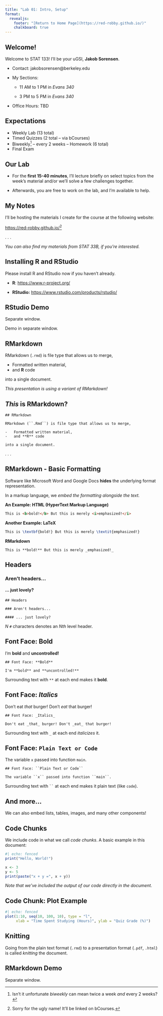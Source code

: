 ```yaml
---
title: "Lab 01: Intro, Setup"
format: 
  revealjs:
    footer: "[Return to Home Page](https://red-robby.github.io/)"
    chalkboard: true
---
```


## Welcome!

Welcome to STAT 133! I'll be your uGSI, **Jakob Sorensen**.

::: incremental
-   Contact: jakobsorensen\@berkeley.edu

-   My Sections:

    -   11 AM to 1 PM  in *Evans 340*

    -   3 PM to 5  PM in *Evans 340*

-   Office Hours: TBD
:::  

## Expectations

- Weekly Lab (13 total)
- Timed Quizzes (2 total -- via bCourses)
- Biweekly[^1] -- every 2 weeks -- Homework (6 total)
- Final Exam

[^1]: Isn't it unfortunate _biweekly_ can mean twice a week _and_ every 2 weeks?

## Our Lab

- For the **first 15-40 minutes**, I'll lecture briefly on select topics from the week's 
material and/or we'll solve a few challenges together. 

- Afterwards, you are free to work on the lab, and I'm available to help. 


## My Notes

I'll be hosting the materials I create for the course at the following website:

::: {.r-fit-text}
[https://red-robby.github.io/]()[^2]
:::

. . .

_You can also find my materials from STAT 33B, if you're interested._

[^2]: Sorry for the ugly name! It'll be linked on bCourses. 

## Installing R and RStudio

Please install R and RStudio now if you haven't already.

::: {.r-fit-text}
-   **R**: [https://www.r-project.org/]()

-   **RStudio:** [https://www.rstudio.com/products/rstudio/]()
:::

## RStudio Demo

Separate window. 

Demo in separate window. 

## RMarkdown

RMarkdown (`.rmd`) is file type that allows us to merge,

-   Formatted written material,
-   and **R** code

into a single document.

::: {.fragment .fade-right fragment-index="1"}
::: {.fragment .highlight-blue fragment-index="1"}
*This presentation is using a variant of RMarkdown!*
:::
:::

## *This* is RMarkdown?

::: {.fragment .grow}
```rmd
## RMarkdown

RMarkdown (``.Rmd``) is file type that allows us to merge,

-   Formatted written material,
-   and **R** code

into a single document.
```
:::

. . .

## RMarkdown - Basic Formatting

Software like Microsoft Word and Google Docs **hides** the underlying format representation.

::: {.fragment .fade-right fragment-index="1"}
::: {.fragment .highlight-blue fragment-index="1"}
In a markup language, we *embed the formatting alongside the text.*
:::
:::

::: {.fragment .fade-right}
**An Example: HTML (HyperText Markup Language)**

```html
This is <b>bold!</b> But this is merely <i>emphasized!</i>
```
:::

::: {.fragment .fade-left}
**Another Example: LaTeX**

```LaTeX
This is \textbf{bold!} But this is merely \textit{emphasized!}
```
:::

::: {.fragment .fade-up}
**RMarkdown**

```rmd
This is **bold!** But this is merely _emphasized!_
```
:::

## Headers

### Aren't headers...

#### ... just lovely?

::: {.fragment .fade-right}
```rmd
## Headers

### Aren't headers...

#### ... just lovely?
```
:::

::: {.fragment .fade-up}
$N$ `#` characters denotes an $Nth$ level header.
:::

## Font Face: **Bold**

I'm **bold** and **uncontrolled!**

::: {.fragment .fade-right}
```rmd
## Font Face: **Bold**

I'm **bold** and **uncontrolled!**
```
:::

::: {.fragment .fade-up}
Surrounding text with `**` at each end makes it **bold**.
:::

## Font Face: *Italics*

Don't eat *that* burger! Don't *eat* that burger!

::: {.fragment .fade-right}
```rmd
## Font Face: _Italics_

Don't eat _that_ burger! Don't _eat_ that burger!
```
:::

::: {.fragment .fade-up}
Surrounding text with `_` at each end *italicizes* it.
:::

## Font Face: `Plain Text or Code`

The variable `x` passed into function `main`.

::: {.fragment .fade-right}
```rmd
## Font Face: ``Plain Text or Code``

The variable ``x`` passed into function ``main``.
```
:::

::: {.fragment .fade-up}
Surrounding text with ``` `` ``` at each end makes it plain text (like `code`).
:::

## And more...

We can also embed lists, tables, images, and many other components!

## Code Chunks

We include code in what we call *code chunks*. A basic example in this document:

::: {.fragment .fade-right fragment-index="1"}
```r
#| echo: fenced
print("Hello, World!")

x <- 3
y <- 5
print(paste("x + y =", x + y))
```
:::

::: {.fragment .fade-right fragment-index="2"}
::: {.fragment .highlight-blue fragment-index="2"}
*Note that we've included the output of our code directly in the document.*
:::
:::

## Code Chunk: Plot Example

::: {.fragment .fade-up}
```r
#| echo: fenced
plot(1:10, seq(10, 100, 10), type = "l", 
     xlab = "Time Spent Studying (Hours)", ylab = "Quiz Grade (%)")
```
:::

## Knitting

Going from the plain text format (`.rmd`) to a presentation format (`.pdf`, `.html`) is called *knitting* the document.

## RMarkdown Demo

Separate window.



